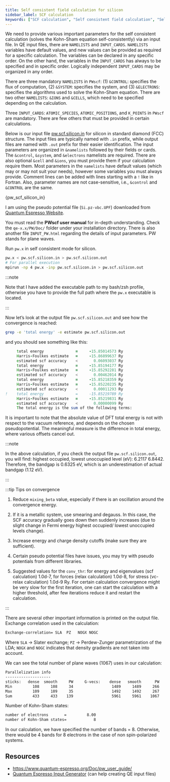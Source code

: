 ```yaml
---
title: Self consistent field calculation for silicon
sidebar_label: SCF calculation
keywords: ["SCF calculation", "Self consistent field calculation", "Self consistent calculation", "SCF calculation using Quantum Espresso", "Silicon bandstructure", "Quantum Espresso input"]
---
```


We need to provide various important parameters for the self consistent
calculation (solves the Kohn-Sham equation self-consistently) via an input file.
In QE input files, there are `NAMELISTS` and `INPUT_CARDS`. `NAMELISTS`
variables have default values, and new values can be provided as required for a
specific calculation. The variables can be declared in any specific order. On
the other hand, the variables in the `INPUT_CARDS` has always to be specified
and in specific order. Logically independent `INPUT_CARDS` may be organized in
any order.

There are three mandatory `NAMELISTS` in `PWscf`: (1) `&CONTROL`: specifies the
flux of computation, (2) `&SYSTEM`: specifies the system, and (3) `&ELECTRONS`:
specifies the algorithms used to solve the Kohn-Sham equation. There are two
other `NAMELISTS`: `&IONS` and `&CELLS`, which need to be specified depending on
the calculation.

Three `INPUT_CARDS`: `ATOMIC_SPECIES`, `ATOMIC_POSITIONS`, and `K_POINTS` in
`PWscf` are mandatory. There are few others that must be provided in certain
calculations.

Below is our input file [pw.scf.silicon.in](
https://github.com/pranabdas/espresso/) for silicon in standard diamond (FCC)
structure. The input files are typically named with `.in` prefix, while output
files are named with `.out` prefix for their easier identification. The input
parameters are organized in `&namelists` followed by their fields or cards. The
`&control`, `&system`, and `&electrons` namelists are required. There are also
optional `&cell` and `&ions`, you must provide them if your calculation require
them. Most parameters in the `namelists` have default values (which may or may
not suit your needs), however some variables you must always provide. Comment
lines can be added with lines starting with a `!` like in Fortran. Also,
parameter names are not case-sensitive, i.e., `&control` and `&CONTROL` are the
same.


<CodeBlock language="bash" title="src/silicon/pw.scf.silicon.in" showLineNumbers>{pw_scf_silicon_in}</CodeBlock>

I am using the pseudo potential file (`Si.pz-vbc.UPF`) downloaded from [Quantum
Espresso Website](https://www.quantum-espresso.org/pseudopotentials).

You must read the **PWscf user manual** for in-depth understanding. Check the
`qe-x.x/PW/Doc/` folder under your installation directory. There is also another
file `INPUT_PW.html` regarding the details of input parameters. PW stands for
plane waves.

Run `pw.x` in self consistent mode for silicon.

```bash
pw.x < pw.scf.silicon.in > pw.scf.silicon.out
# For parallel execution
mpirun -np 4 pw.x -inp pw.scf.silicon.in > pw.scf.silicon.out
```

:::note

Note that I have added the executable path to my bash/zsh profile, otherwise you
have to provide the full path where the `pw.x` executable is located.

:::

Now let’s look at the output file `pw.scf.silicon.out` and see how the
convergence is reached:

```bash
grep -e 'total energy' -e estimate pw.scf.silicon.out
```

and you should see something like this:

```fortran
     total energy              =     -15.85014573 Ry
     Harris-Foulkes estimate   =     -15.86899637 Ry
     estimated scf accuracy    <       0.06093037 Ry
     total energy              =     -15.85194177 Ry
     Harris-Foulkes estimate   =     -15.85292281 Ry
     estimated scf accuracy    <       0.00462014 Ry
     total energy              =     -15.85218359 Ry
     Harris-Foulkes estimate   =     -15.85220235 Ry
     estimated scf accuracy    <       0.00011293 Ry
!    total energy              =     -15.85219789 Ry
     Harris-Foulkes estimate   =     -15.85219831 Ry
     estimated scf accuracy    <       0.00000099 Ry
     The total energy is the sum of the following terms:
```

It is important to note that the absolute value of DFT total energy is not with
respect to the vacuum reference, and depends on the chosen pseudopotential. The
meaningful measure is the difference in total energy, where various offsets
cancel out.

:::note

In the above calculation, if you check the output file `pw.scf.silicon.out`, you
will find: highest occupied, lowest unoccupied level (eV): 6.2117 6.8442.
Therefore, the bandgap is 0.6325 eV, which is an underestimation of actual
bandgap (1.12 eV).

:::

:::tip Tips on convergence

1. Reduce `mixing_beta` value, especially if there is an oscillation around the
convergence energy.

2. If it is a metallic system, use smearing and degauss. In this case, the SCF
accuracy gradually goes down then suddenly increases (due to slight change in
Fermi energy highest occupied/ lowest unoccupied levels change).

3. Increase energy and charge density cutoffs (make sure they are sufficient).

4. Certain pseudo potential files have issues, you may try with pseudo
potentials from different libraries.

5. Suggested values for the `conv_thr`: for energy and eigenvalues (scf
calculation) 1.0d-7, for forces (relax calculation) 1.0d-8, for stress (vc-relax
calculation) 1.0d-9 Ry. For certain calculation convergence might be very slow
for the first iteration, one can start the calculation with a higher threshold,
after few iterations reduce it and restart the calculation.

:::

There are several other important information is printed on the output file.
Exchange correlation used in the calculation:

```bash
Exchange-correlation= SLA  PZ   NOGX NOGC
```

Where `SLA` → Slater exchange; `PZ` → Perdew-Zunger parametrization of the LDA;
`NOGX` and `NOGC` indicates that density gradients are not taken into account.

We can see the total number of plane waves (1067) uses in our calculation:

```bash
Parallelization info
--------------------
sticks:   dense  smooth     PW     G-vecs:    dense   smooth      PW
Min         108     108     34                 1489     1489     266
Max         109     109     35                 1492     1492     267
Sum         433     433    139                 5961     5961    1067
```

Number of Kohn-Sham states:

```bash
number of electrons       =         8.00
number of Kohn-Sham states=            8
```

In our calculation, we have specified the number of bands = 8. Otherwise, there
would be 4 bands for 8 electrons in the case of non spin-polarized systems.

## Resources
- https://www.quantum-espresso.org/Doc/pw_user_guide/
- [Quantum Espresso Input Generator](https://www.materialscloud.org/work/tools/qeinputgenerator) (can help creating QE input files)
